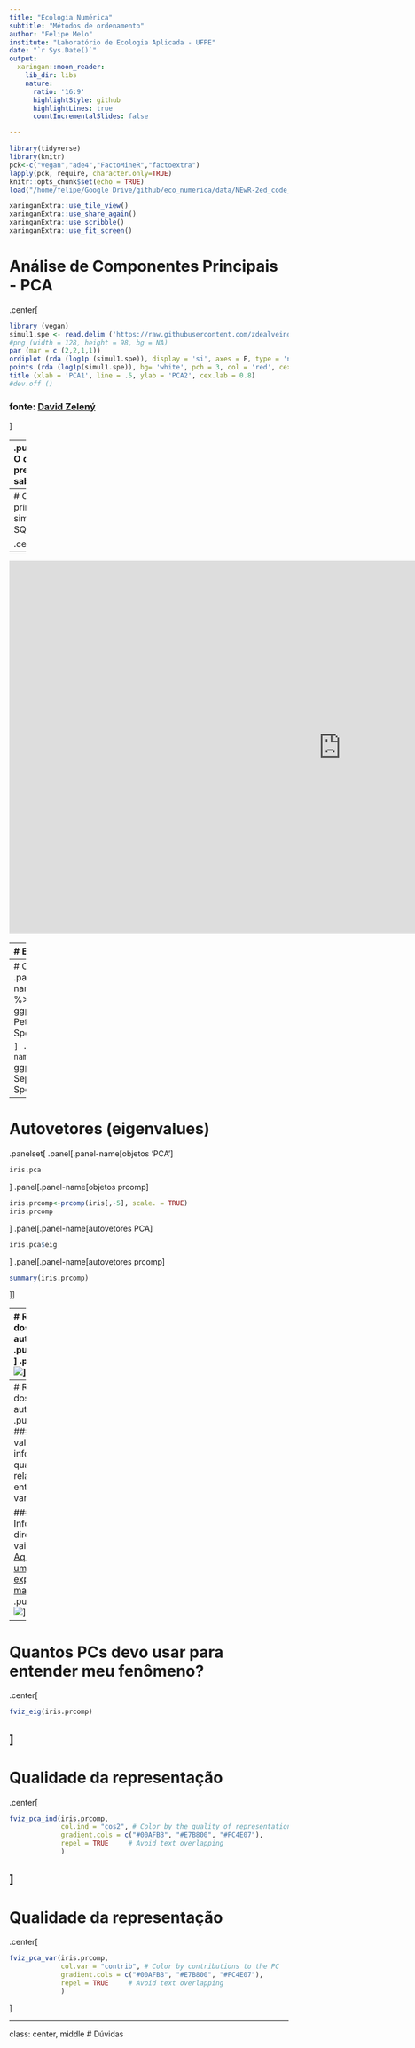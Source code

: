 ```yaml
---
title: "Ecologia Numérica"
subtitle: "Métodos de ordenamento"
author: "Felipe Melo"
institute: "Laboratório de Ecologia Aplicada - UFPE"
date: "`r Sys.Date()`"
output:
  xaringan::moon_reader:
    lib_dir: libs
    nature:
      ratio: '16:9'
      highlightStyle: github
      highlightLines: true
      countIncrementalSlides: false

---
```

```r
library(tidyverse)
library(knitr)
pck<-c("vegan","ade4","FactoMineR","factoextra")
lapply(pck, require, character.only=TRUE)
knitr::opts_chunk$set(echo = TRUE)
load("/home/felipe/Google Drive/github/eco_numerica/data/NEwR-2ed_code_data/NEwR2-Data/Doubs.RData")
```

```r
xaringanExtra::use_tile_view()
xaringanExtra::use_share_again()
xaringanExtra::use_scribble()
xaringanExtra::use_fit_screen()
```
# Análise de Componentes Principais - PCA
.center[
```r
library (vegan)
simul1.spe <- read.delim ('https://raw.githubusercontent.com/zdealveindy/anadat-r/master/data/simul1-spe.txt', row.names = 1)
#png (width = 128, height = 98, bg = NA)
par (mar = c (2,2,1,1))
ordiplot (rda (log1p (simul1.spe)), display = 'si', axes = F, type = 'n')
points (rda (log1p(simul1.spe)), bg= 'white', pch = 3, col = 'red', cex = .7)
title (xlab = 'PCA1', line = .5, ylab = 'PCA2', cex.lab = 0.8)
#dev.off ()
```

### fonte: [David Zelený](https://www.davidzeleny.net/anadat-r/doku.php/en:start)
]

---
.pull-left[
# O que precisamos saber?

###- Uma PCA é um método limdear de agrupamento

###- Está baseada no princípio dos *"duplos zeros"*

###- É um método para reduzir a multi-dimensionalidade dos dados

###- Tem um mooooonte de tutorial por aí...
]

.pull-right[
<img src="https://miro.medium.com/max/2112/1*_NK2wo5o0ngQ-MfdoXe1aw.png" height=500>

]
---
# O princípio é simples... SQN

.center[
<img src="https://www.davidzeleny.net/anadat-r/lib/exe/fetch.php/obrazky:pca_algorithm_2d_legendre-legendre.jpg?cache=&w=639&h=473&tok=d5cead">]

---
<iframe width="1195" height="672" src="https://www.youtube.com/embed/HMOI_lkzW08" title="YouTube video player" frameborder="0" allow="accelerometer; autoplay; clipboard-write; encrypted-media; gyroscope; picture-in-picture" allowfullscreen></iframe>

---
# Entendeu? Não?
```r
xaringanExtra::use_panelset()
```
.panelset[
.panel[.panel-name[Base]
```r
head(iris) # Dados sobre três espécies de planta que diferem em algumas características
```
]

.panel[.panel-name[PCA]
```r
iris.pca <- PCA(iris[,-5], graph = FALSE)
iris.pca
```
]

.panel[.panel-name[Gráfico]
```r
fviz_pca_ind(iris.pca,
             geom.ind = "point", # show points only (nbut not "text")
             col.ind = iris$Species, # color by groups
             palette = c("#00AFBB", "#E7B800", "#FC4E07"),
             addEllipses = TRUE, # Concentration ellipses
             legend.title = "Groups"
             )
```
]
.panel[.panel-name[Gráfico2]
```r
fviz_pca_biplot(iris.pca, 
                col.ind = iris$Species, palette = "jco", 
                addEllipses = TRUE, label = "var",
                col.var = "black", repel = TRUE,
                legend.title = "Species")
```

]
]

---
# Como interpretamos?
.panelset[
.panel[.panel-name[ex-1]
```r
iris %>%
  ggplot(aes(Petal.Length, Petal.Width, color = Species))+
  geom_point()

```
]
.panel[.panel-name[ex-2]
```r
iris %>%
  ggplot(aes(Sepal.Length, Sepal.Width, color = Species))+
  geom_point()
```
]
.panel[.panel-name[ex-3]
```r
iris %>%
  ggplot(aes(Sepal.Length, Petal.Width, color = Species))+
  geom_point()
```
]
.panel[.panel-name[ex-4]
```r
iris %>%
  ggplot(aes(Sepal.Width, Petal.Length, color = Species))+
  geom_point()
```
]
]

---
# Autovetores (eigenvalues)
.panelset[
.panel[.panel-name[objetos 'PCA']
```r
iris.pca
```
]
.panel[.panel-name[objetos prcomp]
```r
iris.prcomp<-prcomp(iris[,-5], scale. = TRUE)
iris.prcomp
```
]
.panel[.panel-name[autovetores PCA]
```r
iris.pca$eig
```
]
.panel[.panel-name[autovetores prcomp]
```r
summary(iris.prcomp)
```
]]

---
# Resumo dos autovetores
.pull-left[
<img src="https://upload.wikimedia.org/wikipedia/commons/0/06/Eigenvectors.gif">
]
.pull-right[
<img src="https://wiki.pathmind.com/images/wiki/mona_lisa_eigenvector.png">
]

credit: [Chris Nicholson](https://wiki.pathmind.com/eigenvector)

---
# Resumo dos autovetores
.pull-left[
###- São o valor que informa quanta relação há entre variáveis

###- Informam a direção da vairação
[Aqui tem ums explicação maravilhosa](https://setosa.io/ev/principal-component-analysis/)]
.pull-right[
<img src="https://i.stack.imgur.com/lNHqt.gif" >
]

---
# Quantos PCs devo usar para entender meu fenômeno?
.center[
```r
fviz_eig(iris.prcomp)
```
]
---
# Qualidade da representação
.center[
```r
fviz_pca_ind(iris.prcomp,
             col.ind = "cos2", # Color by the quality of representation
             gradient.cols = c("#00AFBB", "#E7B800", "#FC4E07"),
             repel = TRUE     # Avoid text overlapping
             )

```
]
---
# Qualidade da representação
.center[
```r
fviz_pca_var(iris.prcomp,
             col.var = "contrib", # Color by contributions to the PC
             gradient.cols = c("#00AFBB", "#E7B800", "#FC4E07"),
             repel = TRUE     # Avoid text overlapping
             )
```
]

---
class: center, middle
# Dúvidas

